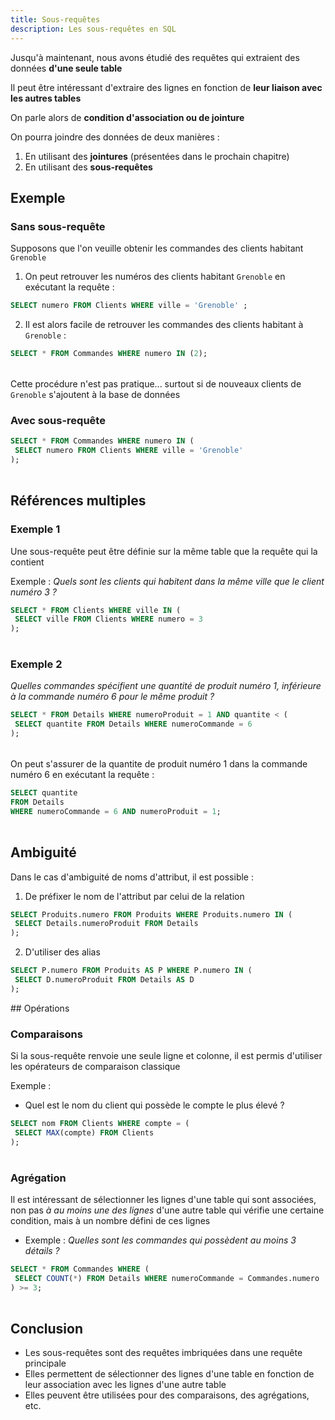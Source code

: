 ```yaml
---
title: Sous-requêtes
description: Les sous-requêtes en SQL
---
```



<Slide title="Les sous-requêtes">

Jusqu'à maintenant, nous avons étudié des requêtes qui extraient des données **d'une seule table**

Il peut être intéressant d'extraire des lignes en fonction de **leur liaison avec les autres tables**

On parle alors de **condition d'association ou de jointure**

On pourra joindre des données de deux manières :
1. En utilisant des **jointures** (présentées dans le prochain chapitre)
2. En utilisant des **sous-requêtes**

</Slide>
<Slide>

## Exemple

### Sans sous-requête

Supposons que l'on veuille obtenir les commandes des clients habitant `Grenoble`

1. On peut retrouver les numéros des clients habitant `Grenoble` en exécutant la requête :

```sql
SELECT numero FROM Clients WHERE ville = 'Grenoble' ;
```

<Table
 sqliteDB="public/sample/ecommerce/ecommerce-fr-erd-v2.sqlite"
 title="Clients"
 query="
SELECT numero FROM Clients WHERE ville = 'Grenoble' ;
"
/>

2. Il est alors facile de retrouver les commandes des clients habitant à `Grenoble` :

```sql
SELECT * FROM Commandes WHERE numero IN (2);
```

<Table
 sqliteDB="public/sample/ecommerce/ecommerce-fr-erd-v2.sqlite"
 title="Clients"
 query="
SELECT * FROM Commandes WHERE numero IN (2);
"
/>

Cette procédure n'est pas pratique... surtout si de nouveaux clients de `Grenoble` s'ajoutent à la base de données

</Slide>
<Slide>

### Avec sous-requête

```sql
SELECT * FROM Commandes WHERE numero IN (
 SELECT numero FROM Clients WHERE ville = 'Grenoble'
);
```

<Table
 sqliteDB="public/sample/ecommerce/ecommerce-fr-erd-v2.sqlite"
 title="Clients"
 query="
SELECT * FROM Commandes WHERE numero IN (
 SELECT numero FROM Clients WHERE ville = 'Grenoble'
);
"
/>

</Slide>

## Références multiples

<Slide title="Références multiples">

### Exemple 1

Une sous-requête peut être définie sur la même table que la requête qui la contient

Exemple : _Quels sont les clients qui habitent dans la même ville que le client numéro 3 ?_

```sql
SELECT * FROM Clients WHERE ville IN (
 SELECT ville FROM Clients WHERE numero = 3
);
```

<Table
 sqliteDB="public/sample/ecommerce/ecommerce-fr-erd-v2.sqlite"
 title="Clients"
 query="
SELECT * FROM Clients WHERE ville IN (
 SELECT ville FROM Clients WHERE numero = 3
);
"
/>

</Slide>
<Slide title="Références multiples">

### Exemple 2

_Quelles commandes spécifient une quantité de produit numéro 1, inférieure à la commande numéro 6 pour le même produit ?_

```sql
SELECT * FROM Details WHERE numeroProduit = 1 AND quantite < (
 SELECT quantite FROM Details WHERE numeroCommande = 6
);
```

<Table
 sqliteDB="public/sample/ecommerce/ecommerce-fr-erd-v2.sqlite"
 title="Commandes"
 query="
SELECT * FROM Details WHERE numeroProduit = 1 AND quantite < (
 SELECT quantite FROM Details WHERE numeroCommande = 6
);
"
/>

On peut s'assurer de la quantite de produit numéro 1 dans la commande numéro 6 en exécutant la requête :

```sql
SELECT quantite 
FROM Details 
WHERE numeroCommande = 6 AND numeroProduit = 1;
```

<Table
 sqliteDB="public/sample/ecommerce/ecommerce-fr-erd-v2.sqlite"
 title="Commandes"
 query="
  SELECT quantite FROM Details WHERE numeroCommande = 6 AND numeroProduit = 1;
 "
/>

</Slide>
<Slide>

## Ambiguité

Dans le cas d'ambiguité de noms d'attribut, il est possible :

1. De préfixer le nom de l'attribut par celui de la relation

```sql
SELECT Produits.numero FROM Produits WHERE Produits.numero IN (
 SELECT Details.numeroProduit FROM Details
);
```

2. D'utiliser des alias

```sql
SELECT P.numero FROM Produits AS P WHERE P.numero IN (
 SELECT D.numeroProduit FROM Details AS D
);
```

</Slide>
## Opérations 
<Slide title="Opérations">

### Comparaisons

Si la sous-requête renvoie une seule ligne et colonne, il est permis d'utiliser les opérateurs de comparaison classique

Exemple :

* Quel est le nom du client qui possède le compte le plus élevé ?

```sql
SELECT nom FROM Clients WHERE compte = (
 SELECT MAX(compte) FROM Clients
);
```

<Table
 sqliteDB="public/sample/ecommerce/ecommerce-fr-erd-v2.sqlite"
 title="Clients"
 query="
SELECT nom FROM Clients WHERE compte = (
 SELECT MAX(compte) FROM Clients
);
"
/>

</Slide>
<Slide title="Opérations">

### Agrégation

Il est intéressant de sélectionner les lignes d'une table qui sont associées, non pas _à au moins une des lignes_ d'une autre table qui vérifie une certaine condition, mais à un nombre défini de ces lignes

* Exemple : _Quelles sont les commandes qui possèdent au moins 3 détails ?_

```sql
SELECT * FROM Commandes WHERE (
 SELECT COUNT(*) FROM Details WHERE numeroCommande = Commandes.numero
) >= 3;
```

<Table
 sqliteDB="public/sample/ecommerce/ecommerce-fr-erd-v2.sqlite"
 title="Commandes"
 query="
SELECT * FROM Commandes WHERE (
 SELECT COUNT(*) FROM Details WHERE numeroCommande = Commandes.numero
) >= 3;
"
/>

</Slide>
<Slide>

## Conclusion

* Les sous-requêtes sont des requêtes imbriquées dans une requête principale
* Elles permettent de sélectionner des lignes d'une table en fonction de leur association avec les lignes d'une autre table
* Elles peuvent être utilisées pour des comparaisons, des agrégations, etc.

</Slide>
